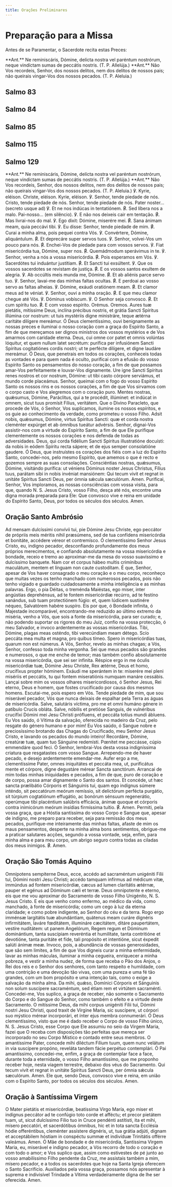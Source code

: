 ```yaml
---
title: Orações Preliminares
---
```


# Preparação para a Missa

Antes de se Paramentar, o Sacerdote recita estas Preces:

<div class="side-by-side not-content">
  <span>
    **Ant.** Ne reminiscáris, Dómine, delícta nostra vel paréntum nostrórum,
    neque vindíctam sumas de peccátis nostris. (T. P. Allelúja.)
  </span>
  <span>
    **Ant.** Não Vos recordeis, Senhor, dos nossos delitos, nem dos delitos de
    nossos pais; não queirais vingar-Vos dos nossos pecados. (T. P. Aleluia.)
  </span>
</div>


## Salmo 83

<Salmo83 />


## Salmo 84

<Salmo84 />


## Salmo 85

<Salmo85 />


## Salmo 115

<Salmo115 />


## Salmo 129

<Salmo129 />

<div class="side-by-side not-content">
  <span>
    **Ant.** Ne reminiscáris, Dómine, delícta nostra vel paréntum nostrórum,
    neque vindíctam sumas de peccátis nostris. (T. P. Allelúja.)
  </span>
  <span>
    **Ant.** Não Vos recordeis, Senhor, dos nossos delitos, nem dos delitos de
    nossos pais; não queirais vingar-Vos dos nossos pecados. (T. P. Aleluia.)
  </span>
  <span>
    ℣. Kyrie, eléison. Christe, eléison. Kyrie, eléison.
  </span>
  <span>
    ℣. Senhor, tende piedade de nós. Cristo, tende piedade de nós. Senhor, tende
    piedade de nós.
  </span>
  <span>
    Pater noster... (secreto usque ad) ℣. Et ne nos indúcas in tentatiónem.
    <span class="text-red-500">℟.</span> Sed líbera nos a malo.
  </span>
  <span>
    Pai-nosso... (em silêncio). ℣. E não nos deixeis cair em tentação.
    <span class="text-red-500">℟.</span> Mas livrai-nos do mal.
  </span>
  <span>
    ℣. Ego dixit: Dómine, miserére mei. <span class="text-red-500">℟.</span>
    Sana ánimam meam, quia peccávi tibi.
  </span>
  <span>
    ℣. Eu disse: Senhor, tende piedade de mim.
    <span class="text-red-500">℟.</span> Curai a minha alma, pois pequei contra Vós.
  </span>
  <span>
    ℣. Convértere, Dómine, aliquántulum. <span class="text-red-500">℟.</span> Et
    deprecáre super servos tuos.
  </span>
  <span>
    ℣. Senhor, volvei-Vos um pouco para nós.
    <span class="text-red-500">℟.</span>
    Enchei-Vos de piedade para com vossos servos.
  </span>
  <span>
    ℣. Fiat misericórdia tua, Dómine, super nos.
    <span class="text-red-500">℟.</span> Quemádmodum sperávimus in te.
  </span>
  <span>
    ℣. Senhor, venha a nós a vossa misericórdia.
    <span class="text-red-500">℟.</span> Pois esperamos em Vós.
  </span>
  <span>
    ℣. Sacerdótes tui induántur justítiam. <span class="text-red-500">℟.</span>
    Et Sancti tui exsúltent.
  </span>
  <span>
    ℣. Que os vossos sacerdotes se revistam de justiça.
    <span class="text-red-500">℟.</span> E os vossos santos exultem de alegria.
  </span>
  <span>
    ℣. Ab occúltis meis munda me, Dómine. <span class="text-red-500">℟.</span>
    Et ab aliénis parce servo tuo.
  </span>
  <span>
    ℣. Senhor, lavai-me das minhas faltas ocultas.
    <span class="text-red-500">℟.</span> E perdoai ao vosso servo as faltas alheias.
  </span>
  <span>
    ℣. Dómine, exáudi oratiónem meam. <span class="text-red-500">℟.</span> Et
    clamor meus ad te véniat.
  </span>
  <span>
    ℣. Senhor, ouvi a minha oração. <span class="text-red-500">℟.</span> E que
    meu clamor chegue até Vós.
  </span>
  <span>℣. Dóminus vobíscum.</span>
  <span>℣. O Senhor seja convosco.</span>
  <span>
    <span class="text-red-500">℟.</span> Et cum spíritu tuo.
  </span>
  <span>
    <span class="text-red-500">℟.</span> E com vosso espírito.
  </span>
  <span class="text-red-500 text-center">Orémus.</span>
  <span class="text-red-500 text-center">Oremos.</span>
  <span>
    Aures tuæ pietátis, mitíssime Deus, inclína précibus nostris, et grátia
    Sancti Spíritus illúmina cor nostrum: ut tuis mystériis digne ministráre,
    teque ætérna caritáte dilígere mereámur.
  </span>
  <span>
    Ó Deus clementíssimo, ouvi benignamente as nossas preces e iluminai o nosso
    coração com a graça do Espírito Santo, a fim de que mereçamos ser dignos
    ministros dos vossos mystérios e de Vos amarmos com caridade eterna.
  </span>
  <span>
    Deus, cui omne cor patet et omnis volúntas lóquitur, et quem nullum latet
    secrétum: purífica per infusiónem Sancti Spíritus cogitatiónes cordis
    nostri; ut te perfécte dilígere, et digne laudáre mereámur.
  </span>
  <span>
    Ó Deus, que penetrais em todos os corações, conheceis todas as vontades e
    para quem nada é oculto, purificai com a efusão do vosso Espírito Santo os
    pensamentos do nosso coração, a fim de que possamos amar-Vos perfeitamente e
    louvar-Vos dignamente.
  </span>
  <span>
    Ure igne Sancti Spíritus renes nostros et cor nostrum, Dómine: ut tibi casto
    córpore serviámus, et mundo corde placeámus.
  </span>
  <span>
    Senhor, queimai com o fogo do vosso Espírito Santo os nossos rins e os
    nossos corações, a fim de que Vos sirvamos com o corpo casto e Vos alegremos
    com o coração puro.
  </span>
  <span>
    Mentes nostras, quǽsumus, Dómine, Paráclitus, qui a te procédit, illúminet:
    et indúcat in omnem, sicut tuus promísit Fílius, veritátem.
  </span>
  <span>
    Que o Divino Paracleto, que procede de Vós, ó Senhor, Vos suplicamos,
    ilumine os nossos espíritos, e os guie ao conhecimento da verdade, como
    prometeu o vosso Filho.
  </span>
  <span>
    Adsit nobis, quǽsumus, Dómine, virtus Spíritus Sancti: quæ et corda nostra
    cleménter expúrget et ab ómnibus tueátur advérsis.
  </span>
  <span>
    Senhor, dignai-Vos assistir-nos com a virtude do Espírito Santo, a fim de
    que Ele purifique clementemente os nossos corações e nos defenda de todas as
    adversidades.
  </span>
  <span>
    Deus, qui corda fidélium Sancti Spíritus illustratióne docuísti: da nobis in
    eódem Spíritu recta sápere; et de ejus semper consolatióne gaudere.
  </span>
  <span>
    Ó Deus, que instruístes os corações dos fiéis com a luz do Espírito Santo,
    concedei-nos, pelo mesmo Espírito, que amemos o que é recto e gozemos sempre
    as suas consolações.
  </span>
  <span>
    Consciéntias nostras, quǽsumus, Dómine, visitándo purífica: ut véniens
    Dóminus noster Jesus Christus, Fílius tuus, parátam sibi in nobis invéniat
    mansiónem: Qui tecum vivit et regnat in unitáte Spíritus Sancti Deus, per
    ómnia sǽcula sæculórum. Amen.
  </span>
  <span>
    Purificai, Senhor, Vos imploramos, as nossas consciências com vossa visita,
    para que, quando N. S. Jesus Cristo, vosso Filho, desça até nós, encontre
    uma digna morada preparada para Ele: Que convosco vive e reina em unidade do
    Espírito Santo, Deus, por todos os séculos dos séculos. Amen.
  </span>
</div>

## Oração Santo Ambrósio

<div class="side-by-side not-content">
  <span>
    Ad mensam dulcíssimi convívii tui, pie Dómine Jesu Christe, ego peccátor de
    própriis meis méritis nihil præsúmens, sed de tua confídens misericórdia et
    bonitáte, accédere véreor et contremísco.
  </span>
  <span>
    Ó clementíssimo Senhor Jesus Cristo, eu, indigno pecador, desconfiando
    profundamente dos meus próprios merecimentos, e confiando absolutamente na
    vossa misericórdia e bondade, receio e tremo ao aproximar-me da mesa do
    vosso suavíssimo e dulcíssimo banquete.
  </span>
  <span>
    Nam cor et corpus hábeo multis crimínibus maculátum, mentem et línguam non
    caute custodítam.
  </span>
  <span>
    É que, Senhor, apesar de Vos haver consagrado o meu coração e o meu corpo,
    reconheço que muitas vezes os tenho manchado com numerosos pecados, pois não
    tenho vigiado e guardado cuidadosamente a minha inteligência e as minhas
    palavras.
  </span>
  <span>
    Ergo, o pia Déitas, o treménda Maiéstas, ego miser, inter angústias
    deprehénsus, ad te fontem misericórdiæ recúrro, ad te festíno sanándus, sub
    tuam protectiónem fúgio: et, quem Iúdicem sustinére néqueo, Salvatórem
    habére suspíro.
  </span>
  <span>
    Eis por que, ó Bondade infinita, ó Majestade incomparável, encontrando-me
    reduzido ao último extremo da miséria, venho a Vós, que sois a fonte da
    misericórdia, para ser curado; e, não podendo suportar os rigores do meu
    Juiz, confio na vossa protecção, ó meu Salvador, e invoco ardentemente as
    vossas misericórdias.
  </span>
  <span>
    Tibi, Dómine, plagas meas osténdo, tibi verecúndiam meam détego. Scío
    peccáta mea multa et magna, pro quibus tímeo. Spero in misericórdias tuas,
    quarum non est númerus.
  </span>
  <span>
    A Vós, Senhor, revelo as minhas chagas; a Vós, Senhor, confesso toda minha
    vergonha. Sei que meus pecados são grandes e numerosos, o que me enche de
    temor; mas também confio absolutamente na vossa misericórdia, que sei ser
    infinita.
  </span>
  <span>
    Réspice ergo in me óculis misericórdiæ tuæ, Dómine Jesu Christe, Rex ætérne,
    Deus et homo, crucifíxus propter hóminem. Exáudi me sperántem in te:
    miserére mei pleni misériis et peccátis, tu qui fontem miseratiónis numquam
    manáre cessábis.
  </span>
  <span>
    Lançai sobre mim os vossos olhares misericordiosos, ó Senhor Jesus, Rei
    eterno, Deus e homem, que fostes crucificado por causa dos mesmos homens.
    Escutai-me, pois espero em Vós. Tende piedade de mim, que sou miserável
    pecador, Vós que nunca deixais de espalhar pela Terra as águas de
    misericórdia.
  </span>
  <span>
    Salve, salutáris víctima, pro me et omni humáno génere in patíbulo Crucis
    obláta. Salve, nóbilis et pretióse Sanguis, de vulnéribus crucifíxi Dómini
    mei Jesu Christi prófluens, et peccáta totíus mundi ábluens.
  </span>
  <span>
    Eu Vos saúdo, ó Vítima da salvação, oferecida no madeiro da Cruz, pelo
    resgate do género humano e por mim! Eu Vos saúdo, ó Sangue nobre e
    preciosíssimo brotando das Chagas do Crucificado, meu Senhor Jesus Cristo, e
    lavando os pecados do mundo inteiro!
  </span>
  <span>
    Recordáre, Dómine, creatúræ tuæ, quam tuo Sánguine redemísti. Pœnitet me
    peccásse, cúpio emmendáre quod feci.
  </span>
  <span>
    Ó Senhor, lembrai-Vos desta vossa indigníssima criatura que resgatastes com
    vosso Sangue. Arrependo-me de haver pecado, e desejo ardentemente
    emendar-me.
  </span>
  <span>
    Aufer ergo a me, clementíssime Pater, omnes iniquitátes et peccáta mea, ut,
    purificátus mente et córpore, digne degustáre mérear Sancta sanctórum.
  </span>
  <span>
    Arrancai de mim todas minhas iniquidades e pecados, a fim de que, puro de
    coração e de corpo, possa amar dignamente o Santo dos santos.
  </span>
  <span>
    Et concéde, ut hæc sancta prælibátio Córporis et Sánguinis tui, quam ego
    indígnus súmere inténdo, sit peccatórum meórum remíssio, sit delictórum
    perfécta purgátio, sit túrpium cog­tatiónum effugátio, ac bonórum sénsuum
    regenerátio, operúmque tibi placéntium salúbris efficácia, ánimæ quoque et
    córporis contra inimicórum meórum insídias firmíssima tuítio.
    <span class="text-red-500">℟.</span> Amen.
  </span>
  <span>
    Permiti, pela vossa graça, que a Hóstia santíssima do vosso Corpo e Sangue
    que, apesar de indigno, me preparo para receber, seja para remissão dos meus
    pecados, purifique-me inteiramente das minhas faltas, afaste de mim os maus
    pensamentos, desperte na minha alma bons sentimentos, obrigue-me a praticar
    salutares acções, segundo a vossa vontade, seja, enfim, para minha alma e
    para meu corpo, um abrigo seguro contra todas as ciladas dos meus inimigos.
    <span class="text-red-500">℟.</span> Amen.
  </span>
</div>

## Oração São Tomás Aquino

<div class="side-by-side not-content">
  <span>
    Omnípotens sempiterne Deus, ecce, accédo ad sacraméntum unigéniti Fílii tui,
    Dómini nostri Jesu Christi; accédo tamquam infírmus ad médicum vitæ,
    immúndus ad fontem misericórdiæ, cæcus ad lumen claritátis ætérnæ, pauper et
    egénus ad Dóminum cæli et terræ.
  </span>
  <span>
    Deus omnipotente e eterno, eis que me vou aproximar do Sacramento de vosso
    Filho Unigénito, N. S. Jesus Cristo. E eis que venho como enfermo, ao médico
    da vida, como manchado, à fonte de misericórdia; como um cego à luz da
    eterna claridade; e como pobre indigente, ao Senhor do céu e da terra.
  </span>
  <span>
    Rogo ergo imménsæ largitátis tuæ abundántiam, quátenus meam curáre dignéris
    infirmitátem, laváre fœditátem, illumináre cæcitátem, ditáre paupertátem,
    vestíre nuditátem: ut panem Angelórum, Regem regum et Dóminum dominántium,
    tanta suscípiam reveréntia et humilítate, tanta contritióne et devotióne,
    tanta puritáte et fíde, tali propósito et intentióne, sicut éxpedit salúti
    ánimæ meæ.
  </span>
  <span>
    Invoco, pois, a abundância de vossas generosidades, que são sem limites, a
    fim de que Vos digneis curar a minha enfermidade, lavar as minhas máculas,
    iluminar a minha cegueira, enriquecer a minha pobreza, e vestir a minha
    nudez, de forma que receba o Pão dos Anjos, o Rei dos reis e o Senhor dos
    senhores, com tanto respeito e humildade, com uma contrição e uma devoção
    tão vivas, com uma pureza e uma fé tão grandes, com um bom propósito e uma
    intenção tais, como o exige a salvação da minha alma.
  </span>
  <span>
    Da mihi, quǽso, Domínici Córporis et Sánguinis non solum suscípere
    sacraméntum, sed étiam rem et virtútem sacraménti.
  </span>
  <span>
    Concedei-me, Vos suplico, a graça de receber, não somente o Sacramento do
    Corpo e do Sangue do Senhor, como também o efeito e a virtude deste
    Sacramento.
  </span>
  <span>
    O mitíssime Deus, da mihi corpus unigéniti Fílii tui, Dómini nostri Jesu
    Christi, quod traxit de Vírgine Maria, sic suscípere, ut córpori suo mýstico
    mérear incorporári, et ínter ejus membra connumerári.
  </span>
  <span>
    Ó Deus clementíssimo, visto que me é dado receber o Corpo de vosso Filho
    único, N. S. Jesus Cristo, esse Corpo que Ele assumiu no seio da Virgem
    Maria, fazei que O receba com disposições tão perfeitas que mereça ser
    incorporado no seu Corpo Místico e contado entre seus membros.
  </span>
  <span>
    O amantíssime Pater, concede mihi diléctum Fílium tuum, quem nunc velátum in
    via suscípere propóno, reveláta tandem fácie perpétuo contemplári.
  </span>
  <span>
    Ó Pai amantíssimo, concedei-me, enfim, a graça de contemplar face a face,
    durante toda a eternidade, o vosso Filho amantíssimo, que me proponho
    receber hoje, nesta viagem terrestre, debaixo dos véus do Sacramento.
  </span>
  <span>
    Qui tecum vivit et regnat in unitáte Spíritus Sancti Deus, per ómnia sǽcula
    sæculórum. Amen.
  </span>
  <span>
    Ele que, sendo Deus, convosco vive e reina, em união com o Espírito Santo,
    por todos os séculos dos séculos. Amen.
  </span>
</div>

## Oração à Santíssima Virgem

<div class="side-by-side not-content">
  <span>
    O Mater pietátis et misericórdiæ, beatíssima Virgo María, ego miser et
    indígnus peccátor ad te confúgio toto corde et afféctu; et precor pietátem
    tuam, ut, sicut dulcíssimo Fílio tuo in Cruce pendénti astítisti, ita et
    mihi, mísero peccatóri, et sacerdótibus ómnibus, hic et in tota sancta
    Ecclésia hódie offeréntibus, cleménter assístere dignéris, ut, tua grátia
    adjúti, dignam et acceptábilem hóstiam in conspéctu summæ et indivíduæ
    Trinitátis offérre valeámus. Amen.
  </span>
  <span>
    Ó Mãe de bondade e de misericórdia, Santíssima Virgem Maria, eu, miserável e
    indigno pecador, a Vós recorro de todo o coração e com todo o amor; e Vos
    suplico que, assim como estivestes de pé junto ao vosso amabilíssimo Filho
    pendente da Cruz, me assistais também a mim, mísero pecador, e a todos os
    sacerdotes que hoje na Santa Igreja oferecem o Santo Sacrifício. Auxiliados
    pela vossa graça, possamos nós apresentar à suprema e indivisível Trindade a
    Vítima verdadeiramente digna de lhe ser oferecida. Amen.
  </span>
</div>
